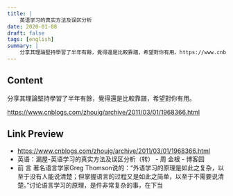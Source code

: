 ```yaml
---
title: |
    英语学习的真实方法及误区分析
date: 2020-01-08
draft: false
tags: [english]
summary: |
    分享其理論堅持學習了半年有餘，覺得還是比較靠譜，希望對你有用。https://www.cnblogs.com/zhoujg/archive/2011/03/01/1968366.html
---
```


## Content

分享其理論堅持學習了半年有餘，覺得還是比較靠譜，希望對你有用。

https://www.cnblogs.com/zhoujg/archive/2011/03/01/1968366.html

## Link Preview

- https://www.cnblogs.com/zhoujg/archive/2011/03/01/1968366.html
- 英语：漏屋-英语学习的真实方法及误区分析（转） - 周 金根 - 博客园
- 前 言 著名语言学家Greg Thomson说的：“外语学习的原理是如此之复杂，以至于没有人能说清楚；但掌握语言的过程又是如此之简单，以至于不需要说清楚。”讨论语言学习的原理，是件非常复杂的事，在下当
